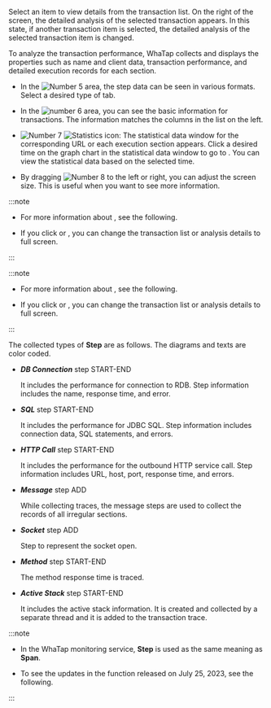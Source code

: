 <Title hashid='anlaysis-trace' level={props.level}>Analyzing a trace</Title>

Select an item to view details from the transaction list. On the right of the screen, the detailed analysis of the selected transaction appears. In this state, if another transaction item is selected, the detailed analysis of the selected transaction item is changed.

To analyze the transaction performance, WhaTap collects and displays the properties such as name and client data, transaction performance, and detailed execution records for each section.

<Xclude product='php,nodejs,golang'>

<ImgLang img="analysis-tx-table-view.png" desc="Trace Analysis" />

</Xclude>

<InDoc product='php,nodejs,golang'>

<ImgLang img="analysis-tx-table-view-none-actx.png" desc="Trace Analysis" />

</InDoc>

- In the ![Number 5](/img/number-05.png) area, the step data can be seen in various formats. Select a desired type of tab.

- In the ![number 6](/img/number-06.png) area, you can see the basic information for transactions. The information matches the columns in the list on the left.

- ![Number 7](/img/number-07.png) ![Statistics icon](/img/ic-static.svg): The statistical data window for the corresponding URL or each execution section appears. Click a desired time on the graph chart in the statistical data window to go to <Cmdname sid="side_statistics" className="uitext" />. You can view the statistical data based on the selected time.

- By dragging ![Number 8](/img/number-08.png) <LinkImage img='hitmap-lr-drag.svg' alt='좌우 드래그 아이콘' className='_drag' /> to the left or right, you can adjust the screen size. This is useful when you want to see more information.

<InDoc product='kubernetes'>

:::note

- For more information about <Cmdname sid="side_statistics" className="uitext" />, see <Link to="../java/analysis-apm-trs">the following</Link>.

- If you click <LinkImage img='ic-s-tx-left.svg' alt='왼쪽 화살표 아이콘' className='_txDrag' /> or <LinkImage img='ic-s-tx-right.svg' alt='오른쪽 화살표 아이콘' className='_txDrag' />, you can change the transaction list or analysis details to full screen.

:::

</InDoc>

<InDoc product='java,python,php,nodejs,golang,dotnet'>

:::note

- For more information about <Cmdname sid="side_statistics" className="uitext" />, see <Link to="analysis-apm-trs">the following</Link>.

- If you click <LinkImage img='ic-s-tx-left.svg' alt='왼쪽 화살표 아이콘' className='_txDrag' /> or <LinkImage img='ic-s-tx-right.svg' alt='오른쪽 화살표 아이콘' className='_txDrag' />, you can change the transaction list or analysis details to full screen.

:::

</InDoc>

The collected types of **Step** are as follows. The diagrams and texts are color coded.

- **_DB Connection_** step <span class='type'>START-END</span>

  It includes the performance for connection to RDB. Step information includes the name, response time, and error.

- **_SQL_** step <span class='type'>START-END</span>

  It includes the performance for JDBC SQL. Step information includes connection data, SQL statements, and errors.

- **_HTTP Call_** step <span class='type'>START-END</span>

  It includes the performance for the outbound HTTP service call. Step information includes URL, host, port, response time, and errors.

- **_Message_** step <span class='type'>ADD</span>

  While collecting traces, the message steps are used to collect the records of all irregular sections.  

- **_Socket_** step <span class='type'>ADD</span>

  Step to represent the socket open.

- **_Method_** step <span class='type'>START-END</span>

  The method response time is traced.

<Xclude product='php,nodejs,golang'>

- **_Active Stack_** step <span class='type'>START-END</span>

  It includes the active stack information. It is created and collected by a separate thread and it is added to the transaction trace.

</Xclude>

:::note

- In the WhaTap monitoring service, **Step** is used as the same meaning as **Span**.

- To see the updates in the <Cmdname sid="TTL06209" className="uitext" /> function released on July 25, 2023, see <Link to='../reference/changes-analysis-trace' target='_blank'>the following</Link>.

:::

